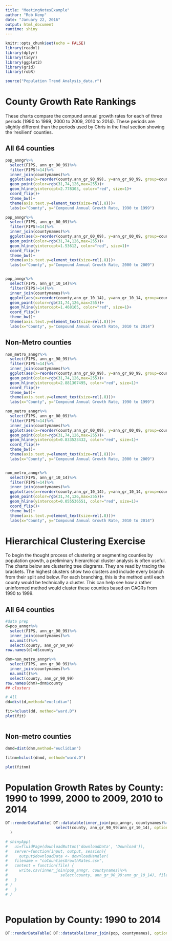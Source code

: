 ```yaml
---
title: "MeetingNotesExample"
author: "Rob Kemp"
date: "January 22, 2016"
output: html_document
runtime: shiny
---
```


```r
knitr::opts_chunk$set(echo = FALSE)
library(readxl)
library(dplyr)
library(tidyr)
library(ggplot2)
library(grid)
library(robR)

source("Population Trend Analysis_data.r")


```

# County Growth Rate Rankings

These charts compare the compund annual growth rates for each of three periods (1990 to 1999, 2000 to 2009, 2010 to 2014).  These periods are slightly different than the periods used by Chris in the final section showing the 'resilient' counties.


## All 64 counties

```r
pop_anngr%>%
  select(FIPS, ann_gr_90_99)%>%
  filter(FIPS!=14)%>%
  inner_join(countynames)%>%
  ggplot(aes(x=reorder(county,ann_gr_90_99), y=ann_gr_90_99, group=county))+
  geom_point(color=rgb(31,74,126,max=255))+
  geom_hline(yintercept=2.778303, color="red", size=1)+
  coord_flip()+
  theme_bw()+
  theme(axis.text.y=element_text(size=rel(.8)))+
  labs(x="County", y="Compound Annual Growth Rate, 1990 to 1999")

pop_anngr%>%
  select(FIPS, ann_gr_00_09)%>%
  filter(FIPS!=14)%>%
  inner_join(countynames)%>%
  ggplot(aes(x=reorder(county,ann_gr_00_09), y=ann_gr_00_09, group=county))+
  geom_point(color=rgb(31,74,126,max=255))+
  geom_hline(yintercept=1.53612, color="red", size=1)+
  coord_flip()+
  theme_bw()+
  theme(axis.text.y=element_text(size=rel(.8)))+
  labs(x="County", y="Compound Annual Growth Rate, 2000 to 2009")


pop_anngr%>%
  select(FIPS, ann_gr_10_14)%>%
  filter(FIPS!=14)%>%
  inner_join(countynames)%>%
  ggplot(aes(x=reorder(county,ann_gr_10_14), y=ann_gr_10_14, group=county))+
  geom_point(color=rgb(31,74,126,max=255))+
  geom_hline(yintercept=1.468165, color="red", size=1)+
  coord_flip()+
  theme_bw()+
  theme(axis.text.y=element_text(size=rel(.8)))+
  labs(x="County", y="Compound Annual Growth Rate, 2010 to 2014")

```


## Non-Metro counties

```r
non_metro_anngr%>%
  select(FIPS, ann_gr_90_99)%>%
  filter(FIPS!=14)%>%
  inner_join(countynames)%>%
  ggplot(aes(x=reorder(county,ann_gr_90_99), y=ann_gr_90_99, group=county))+
  geom_point(color=rgb(31,74,126,max=255))+
  geom_hline(yintercept=2.881307495, color="red", size=1)+
  coord_flip()+
  theme_bw()+
  theme(axis.text.y=element_text(size=rel(.8)))+
  labs(x="County", y="Compound Annual Growth Rate, 1990 to 1999")

non_metro_anngr%>%
  select(FIPS, ann_gr_00_09)%>%
  filter(FIPS!=14)%>%
  inner_join(countynames)%>%
  ggplot(aes(x=reorder(county,ann_gr_00_09), y=ann_gr_00_09, group=county))+
  geom_point(color=rgb(31,74,126,max=255))+
  geom_hline(yintercept=0.833523432, color="red", size=1)+
  coord_flip()+
  theme_bw()+
  theme(axis.text.y=element_text(size=rel(.8)))+
  labs(x="County", y="Compound Annual Growth Rate, 2000 to 2009")


non_metro_anngr%>%
  select(FIPS, ann_gr_10_14)%>%
  filter(FIPS!=14)%>%
  inner_join(countynames)%>%
  ggplot(aes(x=reorder(county,ann_gr_10_14), y=ann_gr_10_14, group=county))+
  geom_point(color=rgb(31,74,126,max=255))+
  geom_hline(yintercept=0.055536551, color="red", size=1)+
  coord_flip()+
  theme_bw()+
  theme(axis.text.y=element_text(size=rel(.8)))+
  labs(x="County", y="Compound Annual Growth Rate, 2010 to 2014")
```


# Hierarchical Clustering Exercise

To begin the thought process of clustering or segmenting counties by population growth, a preliminary hierarchical cluster analysis  is often useful.  The charts below are clustering tree diagrams.  They are read by tracing the brackets.  The highest clusters show two clusters and include every branch from their split and below.  For each branching, this is the method until each county would be technically a cluster.  This can help see how a rather uninformed method would cluster these counties based on CAGRs from 1990 to 1999.

## All 64 counties

```r
#data prep
d=pop_anngr%>%
  select(FIPS, ann_gr_90_99)%>%
  inner_join(countynames)%>%
  na.omit()%>%
  select(county, ann_gr_90_99)
row.names(d)=d$county

dnm=non_metro_anngr%>%
  select(FIPS, ann_gr_90_99)%>%
  inner_join(countynames)%>%
  na.omit()%>%
  select(county, ann_gr_90_99)
row.names(dnm)=dnm$county
## clusters

# All
dd=dist(d,method="euclidian")

fit=hclust(dd, method="ward.D")
plot(fit)



```

## Non-metro counties

```r

dnmd=dist(dnm,method="euclidian")

fitnm=hclust(dnmd, method="ward.D")

plot(fitnm)

```

# Population Growth Rates by County: 1990 to 1999, 2000 to 2009, 2010 to 2014

```r

DT::renderDataTable( DT::datatable(inner_join(pop_anngr, countynames)%>%
                      select(county, ann_gr_90_99:ann_gr_10_14), options = list(paging = FALSE))
  )

# shinyApp(
#   ui=fluidPage(downloadButton('downloadData', 'Download')),
#   server=function(input, output, session){
#     output$downloadData <- downloadHandler(
#   filename = "coCountiesGrowthRates.csv",
#   content = function(file) {
#     write.csv(inner_join(pop_anngr, countynames)%>%
#                       select(county, ann_gr_90_99:ann_gr_10_14), file)
#   }
# )
#   }
# )
  
```


# Population by County: 1990 to 2014
```r
DT::renderDataTable( DT::datatable(inner_join(pop, countynames), options = list(paging = FALSE)))


```
